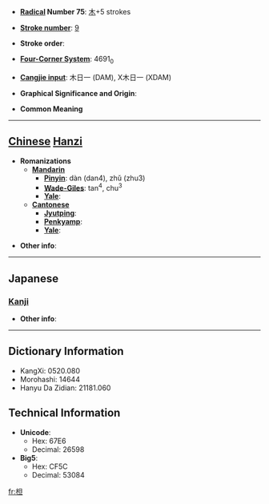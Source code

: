 * '''[[Wiktionary:Chinese radical index| Radical]] Number 75''': [[Wiktionary:Chinese radical index 木|木]]+5 strokes

* '''[[Wiktionary:Chinese total strokes index|Stroke number]]''': [[Wiktionary:Chinese total strokes index 9|9]]

* '''Stroke order''': 

* '''[[Wiktionary:Chinese four corner index|Four-Corner System]]''': 4691<sub>0</sub>

* '''[[Wiktionary:Chinese Cangjie index|Cangjie input]]''': 木日一 (DAM), X木日一 (XDAM)

* '''Graphical Significance and Origin''': 

* '''Common Meaning'''

----

== [[Chinese]] [[Hanzi]] ==

* '''Romanizations'''
** '''[[Mandarin]]'''
*** '''[[Pinyin]]''': dàn (dan4), zhǔ (zhu3)
*** '''[[Wade-Giles]]''': tan<sup>4</sup>, chu<sup>3</sup>
*** '''[[Yale]]''': 
** '''[[Cantonese]]'''
*** '''[[Jyutping]]''':
*** '''[[Penkyamp]]''': 
*** '''[[Yale]]''': 

* '''Other info''': 

----

==Japanese==
===[[Kanji]]===
{{kanji|on readings=[[たん]] (tan), [[だん]] (dan)
|kun readings=
}}

* '''Other info''':  

----

== Dictionary Information ==

* KangXi: 0520.080
* Morohashi: 14644
* Hanyu Da Zidian: 21181.060

== Technical Information ==

* '''Unicode''':
** Hex: 67E6
** Decimal: 26598
* '''Big5''':
** Hex: CF5C
** Decimal: 53084

[[fr:柦]]